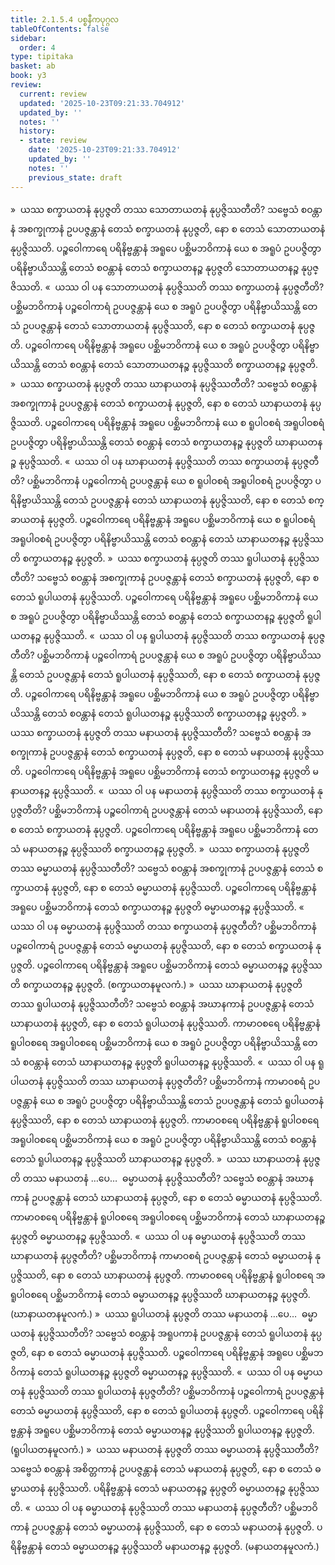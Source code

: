 ```yaml
---
title: 2.1.5.4 ပစ္စနီကပုဂ္ဂလ
tableOfContents: false
sidebar:
  order: 4
type: tipitaka
basket: ab
book: y3
review:
  current: review
  updated: '2025-10-23T09:21:33.704912'
  updated_by: ''
  notes: ''
  history:
  - state: review
    date: '2025-10-23T09:21:33.704912'
    updated_by: ''
    notes: ''
    previous_state: draft
---
```



<ReviewStatus review={frontmatter.review} showDetails={true} />

<HypothesisAnnotation frontmatter={frontmatter} />

<DynamicBreadcrumb />

<Division number="95" book="y3" e="ch" v="33" p="117">

<Paragraph number="860" book="y3">
»  ယဿ စက္ခာယတနံ နုပ္ပဇ္ဇတိ တဿ သောတာယတနံ နုပ္ပဇ္ဇိဿတီတိ?
</Paragraph>

<Paragraph number="861" book="y3">
သဗ္ဗေသံ စဝန္တာနံ အစက္ခုကာနံ ဥပပဇ္ဇန္တာနံ တေသံ စက္ခာယတနံ နုပ္ပဇ္ဇတိ, နော စ တေသံ သောတာယတနံ နုပ္ပဇ္ဇိဿတိ. ပဉ္စဝေါကာရေ ပရိနိဗ္ဗန္တာနံ အရူပေ ပစ္ဆိမဘဝိကာနံ ယေ စ အရူပံ ဥပပဇ္ဇိတွာ ပရိနိဗ္ဗာယိဿန္တိ တေသံ စဝန္တာနံ တေသံ စက္ခာယတနဉ္စ နုပ္ပဇ္ဇတိ သောတာယတနဉ္စ နုပ္ပဇ္ဇိဿတိ.
</Paragraph>

<Paragraph number="862" book="y3">
«  ယဿ ဝါ ပန သောတာယတနံ နုပ္ပဇ္ဇိဿတိ တဿ စက္ခာယတနံ နုပ္ပဇ္ဇတီတိ?
</Paragraph>

<Paragraph number="863" book="y3">
ပစ္ဆိမဘဝိကာနံ ပဉ္စဝေါကာရံ ဥပပဇ္ဇန္တာနံ ယေ စ အရူပံ ဥပပဇ္ဇိတွာ ပရိနိဗ္ဗာယိဿန္တိ တေသံ ဥပပဇ္ဇန္တာနံ တေသံ သောတာယတနံ နုပ္ပဇ္ဇိဿတိ, နော စ တေသံ စက္ခာယတနံ နုပ္ပဇ္ဇတိ. ပဉ္စဝေါကာရေ ပရိနိဗ္ဗန္တာနံ အရူပေ ပစ္ဆိမဘဝိကာနံ ယေ စ အရူပံ ဥပပဇ္ဇိတွာ ပရိနိဗ္ဗာယိဿန္တိ တေသံ စဝန္တာနံ တေသံ သောတာယတနဉ္စ နုပ္ပဇ္ဇိဿတိ စက္ခာယတနဉ္စ နုပ္ပဇ္ဇတိ.
</Paragraph>

<Paragraph number="864" book="y3">
»  ယဿ စက္ခာယတနံ နုပ္ပဇ္ဇတိ တဿ ဃာနာယတနံ နုပ္ပဇ္ဇိဿတီတိ?
</Paragraph>

<Paragraph number="865" book="y3">
သဗ္ဗေသံ စဝန္တာနံ အစက္ခုကာနံ ဥပပဇ္ဇန္တာနံ တေသံ စက္ခာယတနံ နုပ္ပဇ္ဇတိ, နော စ တေသံ ဃာနာယတနံ နုပ္ပဇ္ဇိဿတိ. ပဉ္စဝေါကာရေ ပရိနိဗ္ဗန္တာနံ အရူပေ ပစ္ဆိမဘဝိကာနံ ယေ စ ရူပါဝစရံ အရူပါဝစရံ ဥပပဇ္ဇိတွာ ပရိနိဗ္ဗာယိဿန္တိ တေသံ စဝန္တာနံ တေသံ စက္ခာယတနဉ္စ နုပ္ပဇ္ဇတိ ဃာနာယတနဉ္စ နုပ္ပဇ္ဇိဿတိ.
</Paragraph>

<Paragraph number="866" book="y3">
«  ယဿ ဝါ ပန ဃာနာယတနံ နုပ္ပဇ္ဇိဿတိ တဿ စက္ခာယတနံ နုပ္ပဇ္ဇတီတိ?
</Paragraph>

<Paragraph number="867" book="y3">
ပစ္ဆိမဘဝိကာနံ ပဉ္စဝေါကာရံ ဥပပဇ္ဇန္တာနံ ယေ စ ရူပါဝစရံ အရူပါဝစရံ ဥပပဇ္ဇိတွာ ပရိနိဗ္ဗာယိဿန္တိ တေသံ ဥပပဇ္ဇန္တာနံ တေသံ ဃာနာယတနံ နုပ္ပဇ္ဇိဿတိ, နော စ တေသံ စက္ခာယတနံ နုပ္ပဇ္ဇတိ. ပဉ္စဝေါကာရေ ပရိနိဗ္ဗန္တာနံ အရူပေ ပစ္ဆိမဘဝိကာနံ ယေ စ ရူပါဝစရံ အရူပါဝစရံ ဥပပဇ္ဇိတွာ ပရိနိဗ္ဗာယိဿန္တိ တေသံ စဝန္တာနံ တေသံ ဃာနာယတနဉ္စ နုပ္ပဇ္ဇိဿတိ စက္ခာယတနဉ္စ နုပ္ပဇ္ဇတိ.
</Paragraph>

<Paragraph number="868" book="y3">
»  ယဿ စက္ခာယတနံ နုပ္ပဇ္ဇတိ တဿ ရူပါယတနံ နုပ္ပဇ္ဇိဿတီတိ?
</Paragraph>

<Paragraph number="869" book="y3">
သဗ္ဗေသံ စဝန္တာနံ အစက္ခုကာနံ ဥပပဇ္ဇန္တာနံ တေသံ စက္ခာယတနံ နုပ္ပဇ္ဇတိ, နော စ တေသံ ရူပါယတနံ နုပ္ပဇ္ဇိဿတိ. ပဉ္စဝေါကာရေ ပရိနိဗ္ဗန္တာနံ အရူပေ ပစ္ဆိမဘဝိကာနံ ယေ စ အရူပံ ဥပပဇ္ဇိတွာ ပရိနိဗ္ဗာယိဿန္တိ တေသံ စဝန္တာနံ တေသံ စက္ခာယတနဉ္စ နုပ္ပဇ္ဇတိ ရူပါယတနဉ္စ နုပ္ပဇ္ဇိဿတိ.
</Paragraph>

<Paragraph number="870" book="y3">
«  ယဿ ဝါ ပန ရူပါယတနံ နုပ္ပဇ္ဇိဿတိ တဿ စက္ခာယတနံ နုပ္ပဇ္ဇတီတိ?
</Paragraph>

<Paragraph number="871" book="y3">
ပစ္ဆိမဘဝိကာနံ ပဉ္စဝေါကာရံ ဥပပဇ္ဇန္တာနံ ယေ စ အရူပံ ဥပပဇ္ဇိတွာ ပရိနိဗ္ဗာယိဿန္တိ တေသံ ဥပပဇ္ဇန္တာနံ တေသံ ရူပါယတနံ နုပ္ပဇ္ဇိဿတိ, နော စ တေသံ စက္ခာယတနံ နုပ္ပဇ္ဇတိ. ပဉ္စဝေါကာရေ ပရိနိဗ္ဗန္တာနံ အရူပေ ပစ္ဆိမဘဝိကာနံ ယေ စ အရူပံ ဥပပဇ္ဇိတွာ ပရိနိဗ္ဗာယိဿန္တိ တေသံ စဝန္တာနံ တေသံ ရူပါယတနဉ္စ နုပ္ပဇ္ဇိဿတိ စက္ခာယတနဉ္စ နုပ္ပဇ္ဇတိ.
</Paragraph>

<Paragraph number="872" book="y3">
»  ယဿ စက္ခာယတနံ နုပ္ပဇ္ဇတိ တဿ မနာယတနံ နုပ္ပဇ္ဇိဿတီတိ?
</Paragraph>

<Paragraph number="873" book="y3">
သဗ္ဗေသံ စဝန္တာနံ အစက္ခုကာနံ ဥပပဇ္ဇန္တာနံ တေသံ စက္ခာယတနံ နုပ္ပဇ္ဇတိ, နော စ တေသံ မနာယတနံ နုပ္ပဇ္ဇိဿတိ. ပဉ္စဝေါကာရေ ပရိနိဗ္ဗန္တာနံ အရူပေ ပစ္ဆိမဘဝိကာနံ တေသံ စက္ခာယတနဉ္စ နုပ္ပဇ္ဇတိ မနာယတနဉ္စ နုပ္ပဇ္ဇိဿတိ.
</Paragraph>

<Paragraph number="874" book="y3">
«  ယဿ ဝါ ပန မနာယတနံ နုပ္ပဇ္ဇိဿတိ တဿ စက္ခာယတနံ နုပ္ပဇ္ဇတီတိ?
</Paragraph>

<Paragraph number="875" book="y3">
ပစ္ဆိမဘဝိကာနံ ပဉ္စဝေါကာရံ ဥပပဇ္ဇန္တာနံ တေသံ မနာယတနံ နုပ္ပဇ္ဇိဿတိ, နော စ တေသံ စက္ခာယတနံ နုပ္ပဇ္ဇတိ. ပဉ္စဝေါကာရေ ပရိနိဗ္ဗန္တာနံ အရူပေ ပစ္ဆိမဘဝိကာနံ တေသံ မနာယတနဉ္စ နုပ္ပဇ္ဇိဿတိ စက္ခာယတနဉ္စ နုပ္ပဇ္ဇတိ.
</Paragraph>

<Paragraph number="876" book="y3">
»  ယဿ စက္ခာယတနံ နုပ္ပဇ္ဇတိ တဿ ဓမ္မာယတနံ နုပ္ပဇ္ဇိဿတီတိ?
</Paragraph>

<Paragraph number="877" book="y3">
သဗ္ဗေသံ စဝန္တာနံ အစက္ခုကာနံ ဥပပဇ္ဇန္တာနံ တေသံ စက္ခာယတနံ နုပ္ပဇ္ဇတိ, နော စ တေသံ ဓမ္မာယတနံ နုပ္ပဇ္ဇိဿတိ. ပဉ္စဝေါကာရေ ပရိနိဗ္ဗန္တာနံ အရူပေ ပစ္ဆိမဘဝိကာနံ တေသံ စက္ခာယတနဉ္စ နုပ္ပဇ္ဇတိ ဓမ္မာယတနဉ္စ နုပ္ပဇ္ဇိဿတိ.
</Paragraph>

<Paragraph number="878" book="y3">
«  ယဿ ဝါ ပန ဓမ္မာယတနံ နုပ္ပဇ္ဇိဿတိ တဿ စက္ခာယတနံ နုပ္ပဇ္ဇတီတိ?
</Paragraph>

<Paragraph number="879" book="y3">
ပစ္ဆိမဘဝိကာနံ ပဉ္စဝေါကာရံ ဥပပဇ္ဇန္တာနံ တေသံ ဓမ္မာယတနံ နုပ္ပဇ္ဇိဿတိ, နော စ တေသံ စက္ခာယတနံ နုပ္ပဇ္ဇတိ. ပဉ္စဝေါကာရေ ပရိနိဗ္ဗန္တာနံ အရူပေ ပစ္ဆိမဘဝိကာနံ တေသံ ဓမ္မာယတနဉ္စ နုပ္ပဇ္ဇိဿတိ စက္ခာယတနဉ္စ နုပ္ပဇ္ဇတိ. (စက္ခာယတနမူလကံ.)
</Paragraph>

</Division>
<Division number="96" book="y3" e="ch" v="33" p="118">

<Paragraph number="880" book="y3">
»  ယဿ ဃာနာယတနံ နုပ္ပဇ္ဇတိ တဿ ရူပါယတနံ နုပ္ပဇ္ဇိဿတီတိ?
</Paragraph>

<Paragraph number="881" book="y3">
သဗ္ဗေသံ စဝန္တာနံ အဃာနကာနံ ဥပပဇ္ဇန္တာနံ တေသံ ဃာနာယတနံ နုပ္ပဇ္ဇတိ, နော စ တေသံ ရူပါယတနံ နုပ္ပဇ္ဇိဿတိ. ကာမာဝစရေ ပရိနိဗ္ဗန္တာနံ ရူပါဝစရေ အရူပါဝစရေ ပစ္ဆိမဘဝိကာနံ ယေ စ အရူပံ ဥပပဇ္ဇိတွာ ပရိနိဗ္ဗာယိဿန္တိ တေသံ စဝန္တာနံ တေသံ ဃာနာယတနဉ္စ နုပ္ပဇ္ဇတိ ရူပါယတနဉ္စ နုပ္ပဇ္ဇိဿတိ.
</Paragraph>

<Paragraph number="882" book="y3">
«  ယဿ ဝါ ပန ရူပါယတနံ နုပ္ပဇ္ဇိဿတိ တဿ ဃာနာယတနံ နုပ္ပဇ္ဇတီတိ?
</Paragraph>

<Paragraph number="883" book="y3">
ပစ္ဆိမဘဝိကာနံ ကာမာဝစရံ ဥပပဇ္ဇန္တာနံ ယေ စ အရူပံ ဥပပဇ္ဇိတွာ ပရိနိဗ္ဗာယိဿန္တိ တေသံ ဥပပဇ္ဇန္တာနံ တေသံ ရူပါယတနံ နုပ္ပဇ္ဇိဿတိ, နော စ တေသံ ဃာနာယတနံ နုပ္ပဇ္ဇတိ. ကာမာဝစရေ ပရိနိဗ္ဗန္တာနံ ရူပါဝစရေ အရူပါဝစရေ ပစ္ဆိမဘဝိကာနံ ယေ စ အရူပံ ဥပပဇ္ဇိတွာ ပရိနိဗ္ဗာယိဿန္တိ တေသံ စဝန္တာနံ တေသံ ရူပါယတနဉ္စ နုပ္ပဇ္ဇိဿတိ ဃာနာယတနဉ္စ နုပ္ပဇ္ဇတိ.
</Paragraph>

<Paragraph number="884" book="y3">
»  ယဿ ဃာနာယတနံ နုပ္ပဇ္ဇတိ တဿ မနာယတနံ …ပေ…  ဓမ္မာယတနံ နုပ္ပဇ္ဇိဿတီတိ?
</Paragraph>

<Paragraph number="885" book="y3">
သဗ္ဗေသံ စဝန္တာနံ အဃာနကာနံ ဥပပဇ္ဇန္တာနံ တေသံ ဃာနာယတနံ နုပ္ပဇ္ဇတိ, နော စ တေသံ ဓမ္မာယတနံ နုပ္ပဇ္ဇိဿတိ. ကာမာဝစရေ ပရိနိဗ္ဗန္တာနံ ရူပါဝစရေ အရူပါဝစရေ ပစ္ဆိမဘဝိကာနံ တေသံ ဃာနာယတနဉ္စ နုပ္ပဇ္ဇတိ ဓမ္မာယတနဉ္စ နုပ္ပဇ္ဇိဿတိ.
</Paragraph>

<Paragraph number="886" book="y3">
«  ယဿ ဝါ ပန ဓမ္မာယတနံ နုပ္ပဇ္ဇိဿတိ တဿ ဃာနာယတနံ နုပ္ပဇ္ဇတီတိ?
</Paragraph>

<Paragraph number="887" book="y3">
ပစ္ဆိမဘဝိကာနံ ကာမာဝစရံ ဥပပဇ္ဇန္တာနံ တေသံ ဓမ္မာယတနံ နုပ္ပဇ္ဇိဿတိ, နော စ တေသံ ဃာနာယတနံ နုပ္ပဇ္ဇတိ. ကာမာဝစရေ ပရိနိဗ္ဗန္တာနံ ရူပါဝစရေ အရူပါဝစရေ ပစ္ဆိမဘဝိကာနံ တေသံ ဓမ္မာယတနဉ္စ နုပ္ပဇ္ဇိဿတိ ဃာနာယတနဉ္စ နုပ္ပဇ္ဇတိ. (ဃာနာယတနမူလကံ.)
</Paragraph>

</Division>
<Division number="97" book="y3" e="ch" v="33" p="119">

<Paragraph number="888" book="y3">
»  ယဿ ရူပါယတနံ နုပ္ပဇ္ဇတိ တဿ မနာယတနံ …ပေ…  ဓမ္မာယတနံ နုပ္ပဇ္ဇိဿတီတိ?
</Paragraph>

<Paragraph number="889" book="y3">
သဗ္ဗေသံ စဝန္တာနံ အရူပကာနံ ဥပပဇ္ဇန္တာနံ တေသံ ရူပါယတနံ နုပ္ပဇ္ဇတိ, နော စ တေသံ ဓမ္မာယတနံ နုပ္ပဇ္ဇိဿတိ. ပဉ္စဝေါကာရေ ပရိနိဗ္ဗန္တာနံ အရူပေ ပစ္ဆိမဘဝိကာနံ တေသံ ရူပါယတနဉ္စ နုပ္ပဇ္ဇတိ ဓမ္မာယတနဉ္စ နုပ္ပဇ္ဇိဿတိ.
</Paragraph>

<Paragraph number="890" book="y3">
«  ယဿ ဝါ ပန ဓမ္မာယတနံ နုပ္ပဇ္ဇိဿတိ တဿ ရူပါယတနံ နုပ္ပဇ္ဇတီတိ?
</Paragraph>

<Paragraph number="891" book="y3">
ပစ္ဆိမဘဝိကာနံ ပဉ္စဝေါကာရံ ဥပပဇ္ဇန္တာနံ တေသံ ဓမ္မာယတနံ နုပ္ပဇ္ဇိဿတိ, နော စ တေသံ ရူပါယတနံ နုပ္ပဇ္ဇတိ. ပဉ္စဝေါကာရေ ပရိနိဗ္ဗန္တာနံ အရူပေ ပစ္ဆိမဘဝိကာနံ တေသံ ဓမ္မာယတနဉ္စ နုပ္ပဇ္ဇိဿတိ ရူပါယတနဉ္စ နုပ္ပဇ္ဇတိ. (ရူပါယတနမူလကံ.)
</Paragraph>

</Division>
<Division number="98" book="y3" e="ch" v="33" p="119">

<Paragraph number="892" book="y3">
»  ယဿ မနာယတနံ နုပ္ပဇ္ဇတိ တဿ ဓမ္မာယတနံ နုပ္ပဇ္ဇိဿတီတိ?
</Paragraph>

<Paragraph number="893" book="y3">
သဗ္ဗေသံ စဝန္တာနံ အစိတ္တကာနံ ဥပပဇ္ဇန္တာနံ တေသံ မနာယတနံ နုပ္ပဇ္ဇတိ, နော စ တေသံ ဓမ္မာယတနံ နုပ္ပဇ္ဇိဿတိ. ပရိနိဗ္ဗန္တာနံ တေသံ မနာယတနဉ္စ နုပ္ပဇ္ဇတိ ဓမ္မာယတနဉ္စ နုပ္ပဇ္ဇိဿတိ.
</Paragraph>

<Paragraph number="894" book="y3">
«  ယဿ ဝါ ပန ဓမ္မာယတနံ နုပ္ပဇ္ဇိဿတိ တဿ မနာယတနံ နုပ္ပဇ္ဇတီတိ?
</Paragraph>

<Paragraph number="895" book="y3">
ပစ္ဆိမဘဝိကာနံ ဥပပဇ္ဇန္တာနံ တေသံ ဓမ္မာယတနံ နုပ္ပဇ္ဇိဿတိ, နော စ တေသံ မနာယတနံ နုပ္ပဇ္ဇတိ. ပရိနိဗ္ဗန္တာနံ တေသံ ဓမ္မာယတနဉ္စ နုပ္ပဇ္ဇိဿတိ မနာယတနဉ္စ နုပ္ပဇ္ဇတိ. (မနာယတနမူလကံ.)
</Paragraph>
</Division>